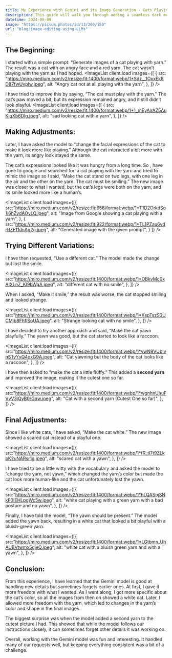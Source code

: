 ```yaml
---
title: My Experience with Gemini and its Image Generation - Cats Playing with Yarn
description: This guide will walk you through adding a seamless dark mode to your Astro project using Tailwind CSS and the prefers-color-scheme media query.
datetime: 2024-09-09
image: "https://picsum.photos/id/13/200/150"
url: "blog/image-editing-using-LLMs"
---
```



<BlogTitle text={frontmatter.title} />

## The Beginning:


I started with a simple prompt: “Generate images of a cat playing with yarn.” The result was a cat with an angry face and a red yarn. The cat wasn’t playing with the yarn as I had hoped.
<ImageList client:load
  images={[
    {
      src: "https://miro.medium.com/v2/resize:fit:1400/format:webp/1*Sdz__1OxxEk8D87fwUvpIw.jpeg",
      alt: "Angry cat not at all playing with the yarn",
    },
  ]} />

I have tried to improve this by saying, “The cat must play with the yarn.” The cat’s paw moved a bit, but its expression remained angry, and it still didn’t look playful.
<ImageList client:load
  images={[
    {
      src: "https://miro.medium.com/v2/resize:fit:1400/format:webp/1*1_mEyAirAZ5AuKjqXb6Dlg.jpeg",
      alt: "sad looking cat with a yarn",
    },
  ]} />

## Making Adjustments:


Later, I have asked the model to “change the facial expressions of the cat to make it look more like playing.” Although the cat interacted a bit more with the yarn, its angry look stayed the same.

The cat’s expressions looked like it was hungry from a long time. So , have gone to google and searched for. a cat playing with the yarn and tried to mimic the image so I said, “Make the cat stand on two legs, with one leg in the air and the other on the yarn. The cat must be smiling.” The new image was closer to what I wanted, but the cat’s legs were both on the yarn, and its smile looked more like a human’s.


  <ImageList client:load
  images={[{
    src:"https://miro.medium.com/v2/resize:fit:656/format:webp/1*T1D2OrkdSo1j6hZydAOyLQ.jpeg",
    alt: "Image from Google showing a cat playing with a yarn",
  },
  {
    src:"https://miro.medium.com/v2/resize:fit:922/format:webp/1*TL1PZau6vdrRZF11dnAg2g.jpeg",
    alt: "Generated image with the given prompt",
  }
  ]} />

## Trying Different Variations:


I have then requested, “Use a different cat.” The model made the change but lost the smile.

<ImageList client:load
  images={[{
    src:"https://miro.medium.com/v2/resize:fit:1400/format:webp/1*OBkvMc0xAIXLnZ_KI9bWgA.jpeg",
    alt: "different cat with no smile",
  },
  ]} />

When I asked, “Make it smile,” the result was worse, the cat stopped smiling and looked strange.

<ImageList client:load
  images={[{
    src:"https://miro.medium.com/v2/resize:fit:1400/format:webp/1*KspTszS3UCMjb8FhflSoUA.jpeg",
    alt: "Strange looking cat with no smile",
  },
  ]} />

I have decided to try another approach and said, “Make the cat yawn playfully.” The yawn was good, but the cat started to look like a raccoon.

<ImageList client:load
  images={[{
    src:"https://miro.medium.com/v2/resize:fit:1400/format:webp/1*vwN9VUbIvnSTvYyQ4oxG9A.jpeg",
    alt: "Cat yawning but the body of the cat looks like a raccoon",
  },
  ]} />

I have then asked to “make the cat a little fluffy.” This added a **second yarn** and improved the image, making it the cutest one so far.

<ImageList client:load
  images={[{
    src:"https://miro.medium.com/v2/resize:fit:1400/format:webp/1*wgnhnUhuFVvV3jQyB0rGqw.jpeg",
    alt: "Cat with a second yarn (Cutest One so far)",
  },
  ]} />


## Final Adjustments:


Since I like white cats, I have asked, “Make the cat white.” The new image showed a scared cat instead of a playful one.

<ImageList client:load
  images={[{
    src:"https://miro.medium.com/v2/resize:fit:1400/format:webp/1*fR_tl7t9ZLkbK2uNARsr1g.jpeg",
    alt: "scared cat with a yawn",
  },
  ]} />


I have tried to be a little witty with the vocabulary and asked the model to “change the yarn, not yawn,” which changed the yarn’s color but made the cat look more human-like and the cat unfortunately lost the yawn.

<ImageList client:load
  images={[{
    src:"https://miro.medium.com/v2/resize:fit:1400/format:webp/1*hLQASpjSNkF0IEHLpgWc5w.jpeg",
    alt: "white cat playing with a green yarn with a bad posture and no yawn",
  },
  ]} />

Finally, I have told the model, “The yawn should be present.” The model added the yawn back, resulting in a white cat that looked a bit playful with a bluish-green yarn.

<ImageList client:load
  images={[{
    src:"https://miro.medium.com/v2/resize:fit:1400/format:webp/1*LGtbmn_UhAUBVtwmx5djeQ.jpeg",
    alt: "white cat with a bluish green yarn and with a yawn",
  },
  ]} />

## Conclusion:


From this experience, I have learned that the Gemini model is good at handling new details but sometimes forgets earlier ones. At first, I gave it more freedom with what I wanted. As I went along, I got more specific about the cat’s color, so all the images from then on showed a white cat. Later, I allowed more freedom with the yarn, which led to changes in the yarn’s color and shape in the final images.

The biggest surprise was when the model added a second yarn to the cutest picture I had. This showed that while the model follows our instructions closely, it can sometimes forget other details it was working on.

Overall, working with the Gemini model was fun and interesting. It handled many of our requests well, but keeping everything consistent was a bit of a challenge.